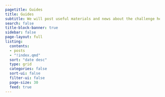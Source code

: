 ```yaml
---
pagetitle: Guides
title: Guides
subtitle: We will post useful materials and news about the challenge here.
search: false  
title-block-banner: true
sidebar: false
page-layout: full
listing:
  contents: 
  - posts
  - "!index.qmd"
  sort: "date desc"
  type: grid
  categories: false
  sort-ui: false
  filter-ui: false
  page-size: 30
  feed: true
---
```



<!-- useful for checking dimensions: -->
<!-- <hr style="height: 10px; width: 895px;" /> -->
<!-- <hr style="height: 10px; width: 900px;" /> -->